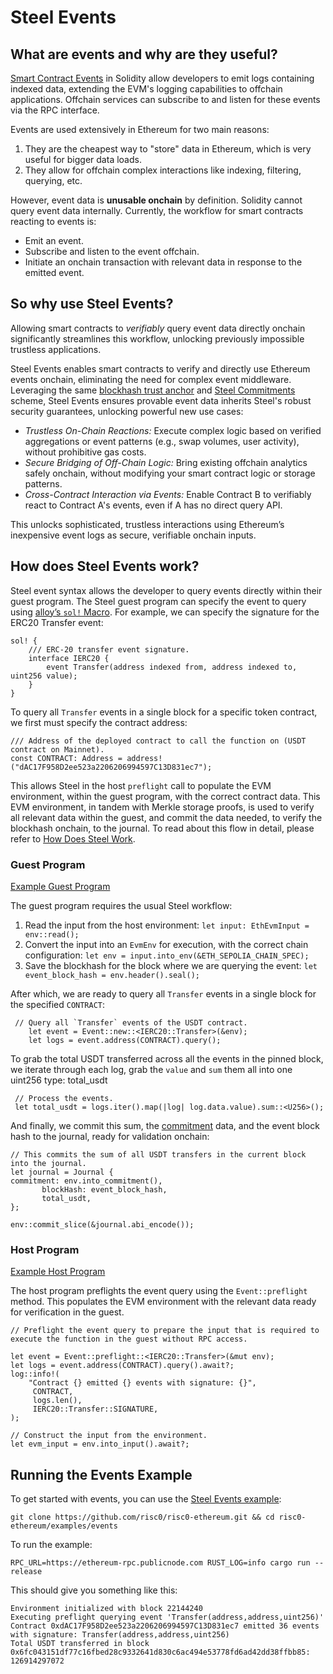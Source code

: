 # Steel Events

## What are events and why are they useful?

[Smart Contract Events](https://docs.soliditylang.org/en/develop/contracts.html#events) in Solidity allow developers to emit logs containing indexed data, extending the EVM's logging capabilities to offchain applications. Offchain services can subscribe to and listen for these events via the RPC interface.

Events are used extensively in Ethereum for two main reasons:

1. They are the cheapest way to "store" data in Ethereum, which is very useful for bigger data loads.
2. They allow for offchain complex interactions like indexing, filtering, querying, etc.

However, event data is **unusable onchain** by definition. Solidity cannot query event data internally. Currently, the workflow for smart contracts reacting to events is:

- Emit an event.
- Subscribe and listen to the event offchain.
- Initiate an onchain transaction with relevant data in response to the emitted event.

## So why use Steel Events?

Allowing smart contracts to *verifiably* query event data directly onchain significantly streamlines this workflow, unlocking previously impossible trustless applications.

Steel Events enables smart contracts to verify and directly use Ethereum events onchain, eliminating the need for complex event middleware. Leveraging the same [blockhash trust anchor](/developers/steel/commitments#steels-trust-anchor-the-blockhash) and [Steel Commitments](/developers/steel/commitments) scheme, Steel Events ensures provable event data inherits Steel's robust security guarantees, unlocking powerful new use cases:

- *Trustless On-Chain Reactions:* Execute complex logic based on verified aggregations or event patterns (e.g., swap volumes, user activity), without prohibitive gas costs.
- *Secure Bridging of Off-Chain Logic:* Bring existing offchain analytics safely onchain, without modifying your smart contract logic or storage patterns.
- *Cross-Contract Interaction via Events:* Enable Contract B to verifiably react to Contract A's events, even if A has no direct query API.

This unlocks sophisticated, trustless interactions using Ethereum’s inexpensive event logs as secure, verifiable onchain inputs.

## How does Steel Events work?

Steel event syntax allows the developer to query events directly within their guest program. The Steel guest program can specify the event to query using [alloy’s `sol!` Macro](https://alloy.rs/contract-interactions/using-sol!#using-the-sol-macro). For example, we can specify the signature for the ERC20 Transfer event:

```
sol! {
    /// ERC-20 transfer event signature.
    interface IERC20 {
        event Transfer(address indexed from, address indexed to, uint256 value);
    }
}
```

To query all `Transfer` events in a single block for a specific token contract, we first must specify the contract address:

```
/// Address of the deployed contract to call the function on (USDT contract on Mainnet).
const CONTRACT: Address = address!("dAC17F958D2ee523a2206206994597C13D831ec7");
```

This allows Steel in the host `preflight` call to populate the EVM environment, within the guest program, with the correct contract data. This EVM environment, in tandem with Merkle storage proofs, is used to verify all relevant data within the guest, and commit the data needed, to verify the blockhash onchain, to the journal. To read about this flow in detail, please refer to [How Does Steel Work](/developers/steel/how-it-works).

### Guest Program

[Example Guest Program](https://github.com/risc0/risc0-ethereum/blob/main/examples/events/methods/guest/src/main.rs)

The guest program requires the usual Steel workflow:

1. Read the input from the host environment: `let input: EthEvmInput = env::read();`
2. Convert the input into an `EvmEnv` for execution, with the correct chain configuration: `let env = input.into_env(&ETH_SEPOLIA_CHAIN_SPEC);`
3. Save the blockhash for the block where we are querying the event: `let event_block_hash = env.header().seal();`

After which, we are ready to query all `Transfer` events in a single block for the specified `CONTRACT`:

```
 // Query all `Transfer` events of the USDT contract.
    let event = Event::new::<IERC20::Transfer>(&env);
    let logs = event.address(CONTRACT).query();
```

To grab the total USDT transferred across all the events in the pinned block, we iterate through each log, grab the `value` and `sum` them all into one uint256 type: total\_usdt

```
 // Process the events.
 let total_usdt = logs.iter().map(|log| log.data.value).sum::<U256>();
```

And finally, we commit this sum, the [commitment](/developers/steel/commitments) data, and the event block hash to the journal, ready for validation onchain:

```
// This commits the sum of all USDT transfers in the current block into the journal.
let journal = Journal {
commitment: env.into_commitment(),
       blockHash: event_block_hash,
       total_usdt,
};

env::commit_slice(&journal.abi_encode());
```

### Host Program

[Example Host Program](https://github.com/risc0/risc0-ethereum/blob/main/examples/events/host/src/main.rs)

The host program preflights the event query using the `Event::preflight` method. This populates the EVM environment with the relevant data ready for verification in the guest.

```
// Preflight the event query to prepare the input that is required to execute the function in the guest without RPC access.

let event = Event::preflight::<IERC20::Transfer>(&mut env);
let logs = event.address(CONTRACT).query().await?;
log::info!(
    "Contract {} emitted {} events with signature: {}",
     CONTRACT,
     logs.len(),
     IERC20::Transfer::SIGNATURE,
);

// Construct the input from the environment.
let evm_input = env.into_input().await?;

```

## Running the Events Example

To get started with events, you can use the [Steel Events example](https://github.com/risc0/risc0-ethereum/tree/main/examples/events):

```
git clone https://github.com/risc0/risc0-ethereum.git && cd risc0-ethereum/examples/events
```

To run the example:

```
RPC_URL=https://ethereum-rpc.publicnode.com RUST_LOG=info cargo run --release
```

This should give you something like this:

```
Environment initialized with block 22144240
Executing preflight querying event 'Transfer(address,address,uint256)'
Contract 0xdAC17F958D2ee523a2206206994597C13D831ec7 emitted 36 events with signature: Transfer(address,address,uint256)
Total USDT transferred in block 0x6fc043151df77c16fbed28c9332641d830c6ac494e53778fd6ad42dd38ffbb85: 126914297072
```

